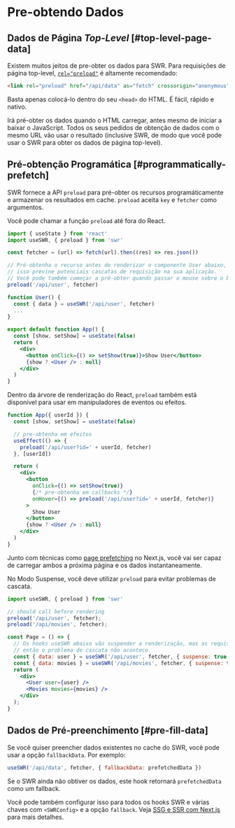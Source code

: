 # Pre-obtendo Dados

## Dados de Página _Top-Level_ [#top-level-page-data]

Existem muitos jeitos de pre-obter os dados para SWR. Para requisições de página top-level, [`rel="preload"`](https://developer.mozilla.org/en-US/docs/Web/HTML/Preloading_content) é altamente recomendado:

```html
<link rel="preload" href="/api/data" as="fetch" crossorigin="anonymous">
```

Basta apenas colocá-lo dentro do seu `<head>` do HTML. É fácil, rápido e nativo.

Irá pré-obter os dados quando o HTML carregar, antes mesmo de iniciar a baixar o JavaScript. Todos os seus pedidos de obtenção de dados com o mesmo URL vão usar o resultado (inclusive SWR, de modo que você pode usar o SWR para obter os dados de página top-level).

## Pré-obtenção Programática [#programmatically-prefetch]

SWR fornece a API `preload` para pré-obter os recursos programáticamente e armazenar os resultados em cache. `preload` aceita `key` e `fetcher` como argumentos.

Você pode chamar a função `preload` até fora do React.

```jsx
import { useState } from 'react'
import useSWR, { preload } from 'swr'

const fetcher = (url) => fetch(url).then((res) => res.json())

// Pré-obtenha o recurso antes de renderizar o componente User abaixo,
// isso previne potenciais cascatas de requisição na sua aplicação.
// Você pode também começar a pré-obter quando passar o mouse sobre o botão ou link, também.
preload('/api/user', fetcher)

function User() {
  const { data } = useSWR('/api/user', fetcher)
  ...
}

export default function App() {
  const [show, setShow] = useState(false)
  return (
    <div>
      <button onClick={() => setShow(true)}>Show User</button>
      {show ? <User /> : null}
    </div>
  )
}
```

Dentro da árvore de renderização do React, `preload` também está disponível para usar em manipuladores de eventos ou efeitos.

```jsx
function App({ userId }) {
  const [show, setShow] = useState(false)

  // pre-obtenha em efeitos
  useEffect(() => {
    preload('/api/user?id=' + userId, fetcher)
  }, [userId])

  return (
    <div>
      <button
        onClick={() => setShow(true)}
        {/* pre-obtenha em callbacks */}
        onHover={() => preload('/api/user?id=' + userId, fetcher)}
      >
        Show User
      </button>
      {show ? <User /> : null}
    </div>
  )
}
```

Junto com técnicas como [page prefetching](https://nextjs.org/docs/api-reference/next/router#routerprefetch) no Next.js, você vai ser capaz de carregar ambos a próxima página e os dados instantaneamente.

No Modo Suspense, você deve utilizar `preload` para evitar problemas de cascata.

```jsx
import useSWR, { preload } from 'swr'

// should call before rendering
preload('/api/user', fetcher);
preload('/api/movies', fetcher);

const Page = () => {
  // Os hooks useSWR abaixo vão suspender a renderização, mas as requisições para `/api/user` e `/api/movies` já começaram por `preload`,
  // então o problema de cascata não acontece.
  const { data: user } = useSWR('/api/user', fetcher, { suspense: true });
  const { data: movies } = useSWR('/api/movies', fetcher, { suspense: true });
  return (
    <div>
      <User user={user} />
      <Movies movies={movies} />
    </div>
  );
}
```

## Dados de Pré-preenchimento [#pre-fill-data]

Se você quiser preencher dados existentes no cache do SWR, você pode usar a opção `fallbackData`. Por exemplo:

```jsx
useSWR('/api/data', fetcher, { fallbackData: prefetchedData })
```

Se o SWR ainda não obtiver os dados, este hook retornará `prefetchedData` como um fallback.

Você pode também configurar isso para todos os hooks SWR e várias chaves com `<SWRConfig>` e a opção `fallback`. Veja [SSG e SSR com Next.js](/docs/with-nextjs) para mais detalhes.

